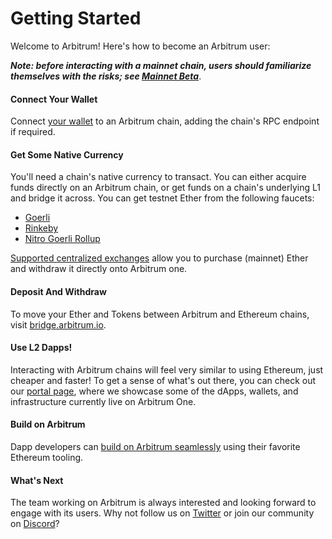 # Getting Started

Welcome to Arbitrum! Here's how to become an Arbitrum user:

_**Note: before interacting with a mainnet chain, users should familiarize themselves with the risks; see [Mainnet Beta](mainnet-beta)**_.

#### Connect Your Wallet

Connect [your wallet](https://portal.arbitrum.one/#wallets) to an Arbitrum chain, adding the chain's RPC endpoint if required.

#### Get Some Native Currency

You'll need a chain's native currency to transact. You can either acquire funds directly on an Arbitrum chain, or get funds on a chain's underlying L1 and bridge it across. You can get testnet Ether from the following faucets:

- [Goerli](https://goerlifaucet.com/)
- [Rinkeby](https://faucet.rinkeby.io/)
- [Nitro Goerli Rollup](https://twitter.com/intent/tweet?text=ok%20I%20need%20@arbitrum%20to%20give%20me%20Nitro%20testnet%20gas.%20like%20VERY%20SOON.%20I%20cant%20take%20this,%20I%E2%80%99ve%20been%20waiting%20for%20@nitro_devnet%20release.%20I%20just%20want%20to%20start%20developing.%20but%20I%20need%20the%20gas%20IN%20MY%20WALLET%20NOW.%20can%20devs%20DO%20SOMETHING??%20%20SEND%20HERE:%200xAddA0B73Fe69a6E3e7c1072Bb9523105753e08f8)

[Supported centralized exchanges](https://portal.arbitrum.one/#centralizedexchanges) allow you to purchase (mainnet) Ether and withdraw it directly onto Arbitrum one.

#### Deposit And Withdraw

To move your Ether and Tokens between Arbitrum and Ethereum chains, visit [bridge.arbitrum.io](https://bridge.arbitrum.io/).

#### Use L2 Dapps!

Interacting with Arbitrum chains will feel very similar to using Ethereum, just cheaper and faster! To get a sense of what's out there, you can check out our [portal page](https://portal.arbitrum.one/), where we showcase some of the dApps, wallets, and infrastructure currently live on Arbitrum One.

#### Build on Arbitrum

Dapp developers can [build on Arbitrum seamlessly](getting-started-devs) using their favorite Ethereum tooling.

#### What's Next

The team working on Arbitrum is always interested and looking forward to engage with its users.
Why not follow us on [Twitter](https://twitter.com/arbitrum) or join our community on [Discord](https://discord.gg/5KE54JwyTs)?
